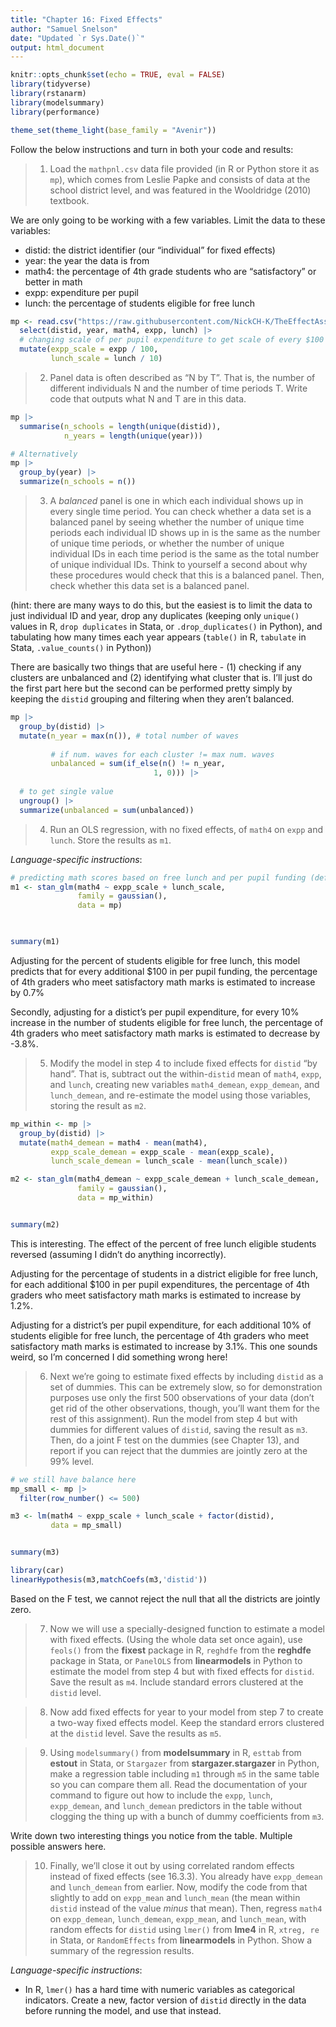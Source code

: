 ```yaml
---
title: "Chapter 16: Fixed Effects"
author: "Samuel Snelson"
date: "Updated `r Sys.Date()`"
output: html_document
---
```


```r
knitr::opts_chunk$set(echo = TRUE, eval = FALSE)
library(tidyverse)
library(rstanarm)
library(modelsummary)
library(performance)

theme_set(theme_light(base_family = "Avenir"))
```

Follow the below instructions and turn in both your code and results:

>1. Load the `mathpnl.csv` data file provided (in R or Python store it as `mp`), which comes from Leslie Papke and consists of data at the school district level, and was featured in the Wooldridge (2010) textbook. 
   
   We are only going to be working with a few variables. Limit the data to these variables:
   
   - distid: the district identifier (our "individual" for fixed effects)
   - year: the year the data is from
   - math4: the percentage of 4th grade students who are "satisfactory" or better in math
   - expp: expenditure per pupil
   - lunch: the percentage of students eligible for free lunch
   
   
```r
mp <- read.csv("https://raw.githubusercontent.com/NickCH-K/TheEffectAssignments/main/mathpnl.csv") |> 
  select(distid, year, math4, expp, lunch) |> 
  # changing scale of per pupil expenditure to get scale of every $100 rather than $1 and free lunch eligible % from 1% to 10%. 
  mutate(expp_scale = expp / 100, 
         lunch_scale = lunch / 10)
```

   
>2. Panel data is often described as "N by T". That is, the number of different individuals N and the number of time periods T. Write code that outputs what N and T are in this data.

```r
mp |> 
  summarise(n_schools = length(unique(distid)), 
            n_years = length(unique(year)))

# Alternatively
mp |> 
  group_by(year) |> 
  summarize(n_schools = n()) 

```



>3. A *balanced* panel is one in which each individual shows up in every single time period. You can check whether a data set is a balanced panel by seeing whether the number of unique time periods each individual ID shows up in is the same as the number of unique time periods, or whether the number of unique individual IDs in each time period is the same as the total number of unique individual IDs. Think to yourself a second about why these procedures would check that this is a balanced panel. Then, check whether this data set is a balanced panel.

(hint: there are many ways to do this, but the easiest is to limit the data to just individual ID and year, drop any duplicates (keeping only `unique()` values in R, `drop duplicates` in Stata, or `.drop_duplicates()` in Python), and tabulating how many times each year appears (`table()` in R, `tabulate` in Stata, `.value_counts()` in Python))

There are basically two things that are useful here - (1) checking if any clusters are unbalanced and (2) identifying what cluster that is. I'll just do the first part here but the second can be performed pretty simply by keeping the `distid` grouping and filtering when they aren't balanced. 

```r
mp |> 
  group_by(distid) |> 
  mutate(n_year = max(n()), # total number of waves
        
         # if num. waves for each cluster != max num. waves
         unbalanced = sum(if_else(n() != n_year, 
                                1, 0))) |> 
  
  # to get single value
  ungroup() |> 
  summarize(unbalanced = sum(unbalanced))

```


>4. Run an OLS regression, with no fixed effects, of `math4` on `expp` and `lunch`. Store the results as `m1`.

*Language-specific instructions*: 


```r
# predicting math scores based on free lunch and per pupil funding (default priors)
m1 <- stan_glm(math4 ~ expp_scale + lunch_scale, 
               family = gaussian(), 
               data = mp) 


 
summary(m1)
```


Adjusting for the percent of students eligible for free lunch, this model predicts that for every additional $100 in per pupil funding, the percentage of 4th graders who meet satisfactory math marks is estimated to increase by 0.7% 

Secondly, adjusting for a distict's per pupil expenditure, for every 10% increase in the number of students eligible for free lunch, the percentage of 4th graders who meet satisfactory math marks is estimated to decrease by -3.8%. 


>5. Modify the model in step 4 to include fixed effects for `distid` "by hand". That is, subtract out the within-`distid` mean of `math4`, `expp`, and `lunch`, creating new variables `math4_demean`, `expp_demean`, and `lunch_demean`, and re-estimate the model using those variables, storing the result as `m2`. 

```r
mp_within <- mp |> 
  group_by(distid) |> 
  mutate(math4_demean = math4 - mean(math4), 
         expp_scale_demean = expp_scale - mean(expp_scale), 
         lunch_scale_demean = lunch_scale - mean(lunch_scale))

m2 <- stan_glm(math4_demean ~ expp_scale_demean + lunch_scale_demean, 
               family = gaussian(), 
               data = mp_within)


summary(m2)

```

This is interesting. The effect of the percent of free lunch eligible students reversed (assuming I didn't do anything incorrectly). 

Adjusting for the percentage of students in a district eligible for free lunch, for each additional $100 in per pupil expenditures, the percentage of 4th graders who meet satisfactory math marks is estimated to increase by 1.2%. 

Adjusting for a district's per pupil expenditure, for each additional 10% of students eligible for free lunch, the percentage of 4th graders who meet satisfactory math marks is estimated to increase by 3.1%. This one sounds weird, so I'm concerned I did something wrong here! 


>6. Next we're going to estimate fixed effects by including `distid` as a set of dummies. This can be extremely slow, so for demonstration purposes use only the first 500 observations of your data (don't get rid of the other observations, though, you'll want them for the rest of this assignment). Run the model from step 4 but with dummies for different values of `distid`, saving the result as `m3`. Then, do a joint F test on the dummies (see Chapter 13), and report if you can reject that the dummies are jointly zero at the 99% level.

```r
# we still have balance here
mp_small <- mp |> 
  filter(row_number() <= 500)

m3 <- lm(math4 ~ expp_scale + lunch_scale + factor(distid), 
         data = mp_small)


summary(m3)

library(car)
linearHypothesis(m3,matchCoefs(m3,'distid'))

```


Based on the F test, we cannot reject the null that all the districts are jointly zero. 


>7. Now we will use a specially-designed function to estimate a model with fixed effects. (Using the whole data set once again), use `feols()` from the **fixest** package in R, `reghdfe` from the **reghdfe** package in Stata, or `PanelOLS` from **linearmodels** in Python to estimate the model from step 4 but with fixed effects for `distid`. Save the result as `m4`. Include standard errors clustered at the `distid` level.


>8. Now add fixed effects for year to your model from step 7 to create a two-way fixed effects model. Keep the standard errors clustered at the `distid` level. Save the results as `m5`.


>9. Using `modelsummary()` from **modelsummary** in R, `esttab` from **estout** in Stata, or `Stargazer` from **stargazer.stargazer** in Python, make a regression table including `m1` through `m5` in the same table so you can compare them all. Read the documentation of your command to figure out how to include the `expp`, `lunch`, `expp_demean`, and `lunch_demean` predictors in the table without clogging the thing up with a bunch of dummy coefficients from `m3`.

Write down two interesting things you notice from the table. Multiple possible answers here.


>10. Finally, we'll close it out by using correlated random effects instead of fixed effects (see 16.3.3). You already have `expp_demean` and `lunch_demean` from earlier. Now, modify the code from that slightly to add on `expp_mean` and `lunch_mean` (the mean within `distid` instead of the value *minus* that mean). Then, regress `math4` on `expp_demean`, `lunch_demean`, `expp_mean`, and `lunch_mean`, with random effects for `distid` using `lmer()` from **lme4** in R, `xtreg, re` in Stata, or `RandomEffects` from **linearmodels** in Python. Show a summary of the regression results.

*Language-specific instructions*: 

- In R, `lmer()` has a hard time with numeric variables as categorical indicators. Create a new, factor version of `distid` directly in the data before running the model, and use that instead.



